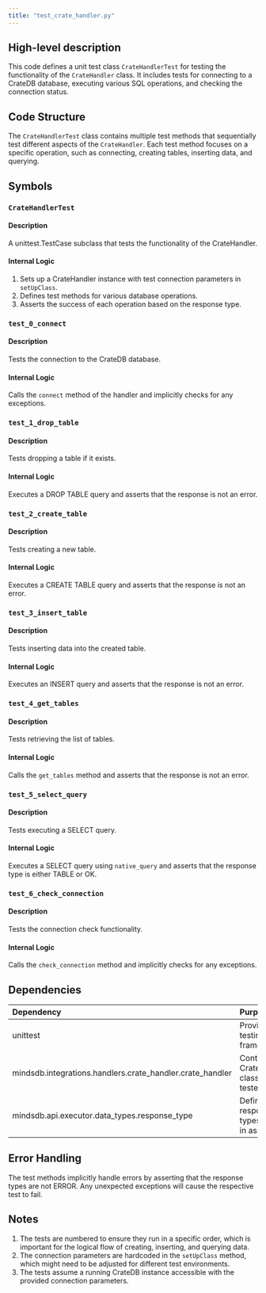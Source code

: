 ```yaml
---
title: "test_crate_handler.py"
---
```


## High-level description
This code defines a unit test class `CrateHandlerTest` for testing the functionality of the `CrateHandler` class. It includes tests for connecting to a CrateDB database, executing various SQL operations, and checking the connection status.

## Code Structure
The `CrateHandlerTest` class contains multiple test methods that sequentially test different aspects of the `CrateHandler`. Each test method focuses on a specific operation, such as connecting, creating tables, inserting data, and querying.

## Symbols

### `CrateHandlerTest`
#### Description
A unittest.TestCase subclass that tests the functionality of the CrateHandler.

#### Internal Logic
1. Sets up a CrateHandler instance with test connection parameters in `setUpClass`.
2. Defines test methods for various database operations.
3. Asserts the success of each operation based on the response type.

### `test_0_connect`
#### Description
Tests the connection to the CrateDB database.

#### Internal Logic
Calls the `connect` method of the handler and implicitly checks for any exceptions.

### `test_1_drop_table`
#### Description
Tests dropping a table if it exists.

#### Internal Logic
Executes a DROP TABLE query and asserts that the response is not an error.

### `test_2_create_table`
#### Description
Tests creating a new table.

#### Internal Logic
Executes a CREATE TABLE query and asserts that the response is not an error.

### `test_3_insert_table`
#### Description
Tests inserting data into the created table.

#### Internal Logic
Executes an INSERT query and asserts that the response is not an error.

### `test_4_get_tables`
#### Description
Tests retrieving the list of tables.

#### Internal Logic
Calls the `get_tables` method and asserts that the response is not an error.

### `test_5_select_query`
#### Description
Tests executing a SELECT query.

#### Internal Logic
Executes a SELECT query using `native_query` and asserts that the response type is either TABLE or OK.

### `test_6_check_connection`
#### Description
Tests the connection check functionality.

#### Internal Logic
Calls the `check_connection` method and implicitly checks for any exceptions.

## Dependencies
| Dependency | Purpose |
|:-----------|:--------|
| unittest | Provides the testing framework |
| mindsdb.integrations.handlers.crate_handler.crate_handler | Contains the CrateHandler class being tested |
| mindsdb.api.executor.data_types.response_type | Defines response types used in assertions |

## Error Handling
The test methods implicitly handle errors by asserting that the response types are not ERROR. Any unexpected exceptions will cause the respective test to fail.

## Notes
1. The tests are numbered to ensure they run in a specific order, which is important for the logical flow of creating, inserting, and querying data.
2. The connection parameters are hardcoded in the `setUpClass` method, which might need to be adjusted for different test environments.
3. The tests assume a running CrateDB instance accessible with the provided connection parameters.